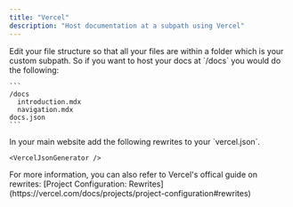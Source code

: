 ```yaml
---
title: "Vercel"
description: "Host documentation at a subpath using Vercel"
---
```



<Steps>
  <Step title="Move your docs files">
    Edit your file structure so that all your files are within a folder which is your custom subpath. So if you want to host your docs at `/docs` you would do the following:

    ```
    /docs
      introduction.mdx
      navigation.mdx
    docs.json
    ```
  </Step>
  <Step title="Configure your vercel.json">
    In your main website add the following rewrites to your `vercel.json`.

    <VercelJsonGenerator />
  </Step>
</Steps>

<Note>
  For more information, you can also refer to Vercel's offical guide on
  rewrites: [Project Configuration:
  Rewrites](https://vercel.com/docs/projects/project-configuration#rewrites)
</Note>